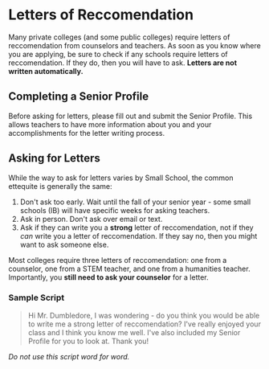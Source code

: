 # Letters of Reccomendation

Many private colleges (and some public colleges) require letters of reccomendation from counselors and teachers. As soon as you know where you are applying, be sure to check if any schools require letters of reccomendation. If they do, then you will have to ask. **Letters are not written automatically.**

## Completing a Senior Profile

Before asking for letters, please fill out and submit the Senior Profile. This allows teachers to have more information about you and your accomplishments for the letter writing process.

## Asking for Letters

While the way to ask for letters varies by Small School, the common ettequite is generally the same:

1. Don't ask too early. Wait until the fall of your senior year - some small schools (IB) will have specific weeks for asking teachers.
2. Ask in person. Don't ask over email or text.
3. Ask if they can write you a **strong** letter of reccomendation, not if they *can* write you a letter of reccomendation. If they say no, then you might want to ask someone else.

Most colleges require three letters of reccomendation: one from a counselor, one from a STEM teacher, and one from a humanities teacher. Importantly, you **still need to ask your counselor** for a letter. 

### Sample Script

> Hi Mr. Dumbledore, I was wondering - do you think you would be able to write me a strong letter of reccomendation? I've really enjoyed your class and I think you know me well. I've also included my Senior Profile for you to look at. Thank you!

*Do not use this script word for word.*

